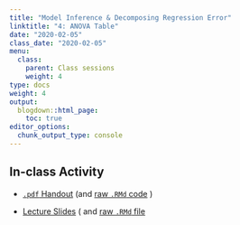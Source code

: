 ```yaml
---
title: "Model Inference & Decomposing Regression Error"
linktitle: "4: ANOVA Table"
date: "2020-02-05"
class_date: "2020-02-05"
menu:
  class:
    parent: Class sessions
    weight: 4
type: docs
weight: 4
output:
  blogdown::html_page:
    toc: true
editor_options: 
  chunk_output_type: console
---
```


## In-class Activity

- [`.pdf` Handout](http://sds291.netlify.com/04/04_in-class.pdf) (and [raw `.RMd` code](http://sds291.netlify.com/04/04_in-class.Rmd) )

- [Lecture Slides](http://sds291.netlify.com/04/04_Lecture_Slides.html) ( and [ raw `.RMd` file](http://sds291.netlify.com/04/04_Lecture_Slides.Rmd)
